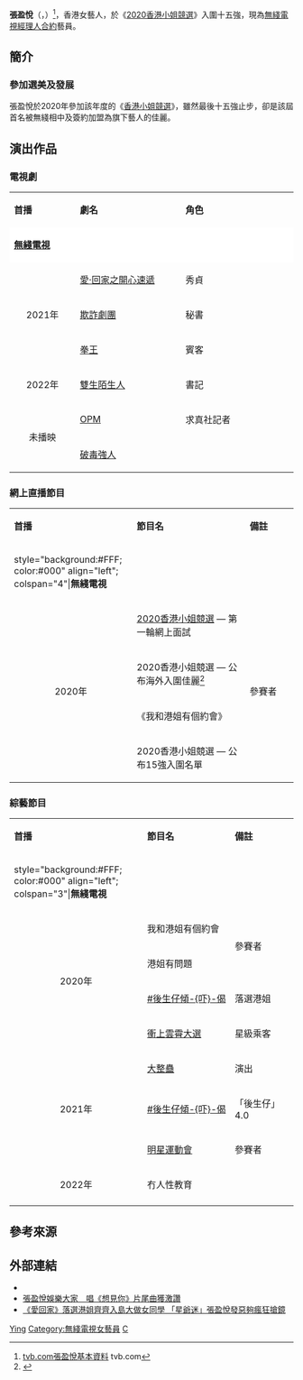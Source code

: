 {{Distinguish|張新悅}}
{{Notability|time=2022-06-28T09:16:44+00:00}}
{{藝人
| 姓名 = 張盈悅
| 類型 = 女演員
| 圖片 = 
| 圖片尺寸 = 
| 圖片簡介 = 
| 本名 = 
| 外文名 = 
| 外文 = 
| 羅馬拼音 = Chong Ying Yue
| 英文名 = Joyce Chong
| 暱稱 = 
| 其他藝名 = 
| 國籍 = {{CNHK}}
| 民族 = 
| 籍貫 = 
| 出生日期 = {{birth_date_and _age|1998|4|21}}
| 出生地點 = {{HK}}
| 逝世日期 = 
| 逝世地點 = 
| 職業 = 演員
| 語言 = 廣東話、英語、國語
| 教育程度 = 美國音樂及戲劇學院<br>{{link-en|American Musical and Dramatic Academy}}
| 母校 = {{link-en|Alhambra High School|Alhambra High School (Alhambra, California)}}
| 宗教信仰 = 
| 配偶 = 
| 兒女 = 
| 父母 = 
| 親屬 = 
| 音樂類型 = 
| 演奏樂器 = 
| 出道地點 = {{HK}}
| 出道日期 = 2020年
| 出道作 = 
| 代表作 = 
| 著名角色 = 
| 活躍年代 = 2020年至今
| 唱片公司 = 
| 經紀公司 = [[電視廣播有限公司|無綫電視]]（2020年9月至今）
| 網站 = 
| 相關團體 = 
| IMDb = 10900979
| 現任成員 = 
| 過往成員 = 
| 獎項 = 
}}

'''張盈悅'''（{{lang-en|'''Joyce Chong Ying Yue'''}}，{{bd|1998年|4月21日}}）<ref>[http://artiste.tvb.com/main/artistedetail/chongyingyuejoyce tvb.com張盈悅基本資料] {{Wayback|url=http://artiste.tvb.com/main/artistedetail/chongyingyuejoyce |date=20220408104309 }} tvb.com</ref>，香港女藝人，於《[[2020年度香港小姐競選|2020香港小姐競選]]》入圍十五強，現為[[無綫電視藝員列表|無綫電視經理人合約]]藝員。

== 簡介 ==

=== 參加選美及發展 ===
張盈悅於2020年參加該年度的《[[香港小姐競選|香港小姐競選]]》，雖然最後十五強止步，卻是該屆首名被無綫相中及簽約加盟為旗下藝人的佳麗。

==演出作品==
=== 電視劇 ===
{|class="wikitable" width="50%"
|- style="background:#FFF; color:#000" align=center
|style="width:8%"|'''首播'''||style="width:15%"|'''劇名'''||style="width:16%"|'''角色'''
|-
|style="background:#FFF; color:#000" colspan="3"|'''[[無綫電視|無綫電視]]'''
|-
|rowspan="3"|<center>2021年||[[愛·回家之開心速遞|愛·回家之開心速遞]]||秀貞
|-
|[[欺詐劇團|欺詐劇團]]||秘書
|-
|[[拳王_(2021年電視劇)|拳王]]||賓客
|-
|rowspan="1"|<center>2022年||[[雙生陌生人|雙生陌生人]]||書記
|-
|rowspan="2"|<center>未播映||[[OPM_(無綫電視劇)|OPM]]||求真社記者
|-
|[[破毒強人|破毒強人]]||
|}

===網上直播節目===
<!--只可加入固定演出節目資料，詳見「[[Wikipedia_talk:愛好者內容#綜藝節目是否不應該放在明星條目呢?|Wikipedia talk:愛好者內容#綜藝節目是否不應該放在明星條目呢?]]」，其餘非固定演出節目請存放於「討論:郭栢妍」。-->
{|class="wikitable" width="50%"
|- style="background:#FFF; color:#000" align=center
|style="width:15%"|'''首播'''||style="width:35%"|'''節目名'''||style="width:15%"|'''備註'''
|-
|style="background:#FFF; color:#000" align="left"; colspan="4"|'''無綫電視'''
|-
|rowspan="4"|<center>2020年<center>||[[2020年度香港小姐競選|2020香港小姐競選]] — 第一輪網上面試||rowspan="4"|參賽者
|-
|2020香港小姐競選 — 公布海外入圍佳麗<ref>{{Cite web |url=http://tvbweekly.com/c/details.asp?page=entertainment&subid=51049 |title=《2020香港小姐競選》公布海外入圍佳麗 |access-date=2020-09-24 |archive-date=2021-05-13 |archive-url=https://web.archive.org/web/20210513004102/http://tvbweekly.com/c/details.asp?page=entertainment&subid=51049 }}</ref>
|-
|《我和港姐有個約會》
|-
|2020香港小姐競選 — 公布15強入圍名單
|}

=== 綜藝節目 ===
{|class="wikitable" width="50%"
|- style="background:#FFF; color:#000" align=center
|style="width:8%"|'''首播'''||style="width:18%"|'''節目名'''||style="width:13%"|'''備註'''
|-
|style="background:#FFF; color:#000" align="left"; colspan="3"|'''無綫電視'''
|-
| rowspan="4" |<center>2020年||我和港姐有個約會|| rowspan="2" |參賽者
|-
|港姐有問題
|-
|[[後生仔傾吓偈|#後生仔傾-{吓}-偈]]
|落選港姐
|-
|[[衝上雲霄大選|衝上雲霄大選]]
|星級乘客
|-
| rowspan="3" |<center>2021年
|[[大整蠱|大整蠱]]
|演出
|-
|[[後生仔傾吓偈|#後生仔傾-{吓}-偈]]
|「後生仔」4.0
|-
|[[明星運動會|明星運動會]]
|參賽者
|-
| rowspan="1" |<center>2022年
|冇人性教育
|
|-
|}

== 參考來源 ==
{{reflist}}

== 外部連結 ==
*{{Instagram|joyce0yingyue}}
*[https://hk.on.cc/hk/bkn/cnt/entertainment/20201002/mobile/bkn-20201002231155979-1002_00862_001.html 張盈悅娛樂大家　唱《想見你》片尾曲獲激讚] {{Wayback|url=https://hk.on.cc/hk/bkn/cnt/entertainment/20201002/mobile/bkn-20201002231155979-1002_00862_001.html |date=20210524150621 }}
*[https://skypost.ulifestyle.com.hk/article/2912247/%E3%80%8A%E6%84%9B%E5%9B%9E%E5%AE%B6%E3%80%8B%E8%90%BD%E9%81%B8%E6%B8%AF%E5%A7%90%E9%BD%8A%E9%BD%8A%E5%85%A5%E5%B3%B6%E5%A4%A7%E5%81%9A%E5%A5%B3%E5%90%8C%E5%AD%B8%20%E3%80%8C%E6%98%9F%E7%88%BA%E8%BF%B7%E3%80%8D%E5%BC%B5%E7%9B%88%E6%82%85%E7%99%BC%E6%83%A1%E5%A4%A0%E7%98%8B%E7%8B%82%E6%90%B6%E9%8F%A1 《愛回家》落選港姐齊齊入島大做女同學 「星爺迷」張盈悅發惡夠瘋狂搶鏡] {{Wayback|url=https://skypost.ulifestyle.com.hk/article/2912247/%E3%80%8A%E6%84%9B%E5%9B%9E%E5%AE%B6%E3%80%8B%E8%90%BD%E9%81%B8%E6%B8%AF%E5%A7%90%E9%BD%8A%E9%BD%8A%E5%85%A5%E5%B3%B6%E5%A4%A7%E5%81%9A%E5%A5%B3%E5%90%8C%E5%AD%B8%20%E3%80%8C%E6%98%9F%E7%88%BA%E8%BF%B7%E3%80%8D%E5%BC%B5%E7%9B%88%E6%82%85%E7%99%BC%E6%83%A1%E5%A4%A0%E7%98%8B%E7%8B%82%E6%90%B6%E9%8F%A1 |date=20210524150705 }}

{{DEFAULTSORT:Chong}}
[[Category:張姓|Ying]]
[[Category:無綫電視女藝員|Category:無綫電視女藝員]]
[[Category:2020年度香港小姐競選參賽者|C]]